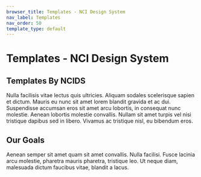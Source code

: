 ```yaml
---
browser_title: Templates - NCI Design System
nav_label: Templates
nav_order: 50
template_type: default
---
```


# Templates - NCI Design System

## Templates By NCIDS

Nulla facilisis vitae lectus quis ultricies. Aliquam sodales scelerisque sapien et dictum.
Mauris eu nunc sit amet lorem blandit gravida et ac dui. Suspendisse accumsan eros sit
amet arcu lobortis, in consequat nunc molestie. Aenean lobortis molestie convallis.
Nullam sit amet turpis vel nisi tristique dapibus sed in libero.
Vivamus ac tristique nisl, eu bibendum eros.

## Our Goals

Aenean semper sit amet quam sit amet convallis. Nulla facilisi. Fusce lacinia arcu molestie,
pharetra mauris pharetra, tristique leo. Ut neque diam, malesuada dictum faucibus vitae,
blandit a lacus.
